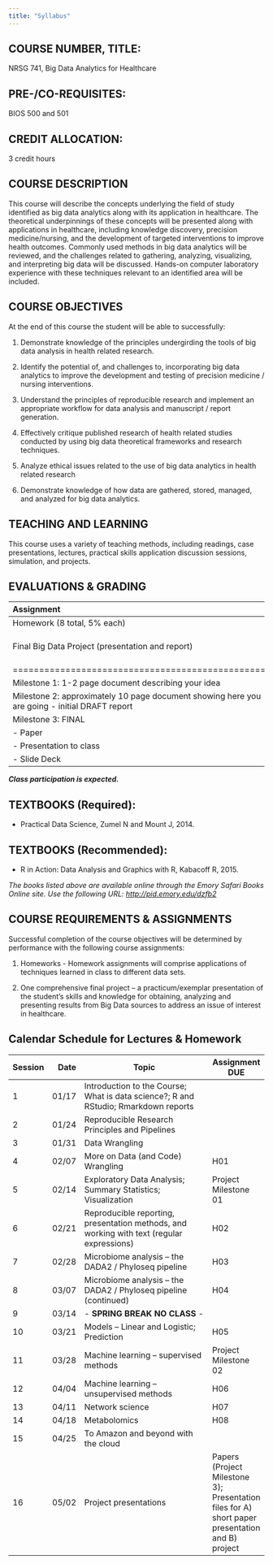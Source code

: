 ```yaml
---
title: "Syllabus"
---
```


## COURSE NUMBER, TITLE:
NRSG 741, Big Data Analytics for Healthcare

## PRE-/CO-REQUISITES:			
BIOS 500 and 501	

## CREDIT ALLOCATION:		
3 credit hours

## COURSE DESCRIPTION

This course will describe the concepts underlying the field of study identified as big data analytics along with its application in healthcare. The theoretical underpinnings of these concepts will be presented along with applications in healthcare, including knowledge discovery, precision medicine/nursing, and the development of targeted interventions to improve health outcomes. Commonly used methods in big data analytics will be reviewed, and the challenges related to gathering, analyzing, visualizing, and interpreting big data will be discussed. Hands-on computer laboratory experience with these techniques relevant to an identified area will be included.

## COURSE OBJECTIVES

At the end of this course the student will be able to successfully:

1.	Demonstrate knowledge of the principles undergirding the tools of big data analysis in health related research.

2.	Identify the potential of, and challenges to, incorporating big data analytics to improve the development and testing of precision medicine / nursing interventions.

3.	Understand the principles of reproducible research and implement an appropriate workflow for data analysis and manuscript / report generation.

4.	Effectively critique published research of health related studies conducted by using big data theoretical frameworks and research techniques.

5.	Analyze ethical issues related to the use of big data analytics in health related research

6.	Demonstrate knowledge of how data are gathered, stored, managed, and analyzed for big data analytics.

## TEACHING AND LEARNING

This course uses a variety of teaching methods, including readings, case presentations, lectures, practical skills application discussion sessions, simulation, and projects.

## EVALUATIONS & GRADING

| Assignment                                      | Points |
|:-----------------------------------------------|:--------|
| Homework (8 total, 5% each) | 40 points |
| Final Big Data Project (presentation and report) | 60 points (breakdown below) |
|================================================|=========|
| Milestone 1: 1-2 page document describing your idea | 5 points |
| Milestone 2: approximately 10 page document showing here you are going - initial DRAFT report | 10 points |
| Milestone 3: FINAL |   |
| - Paper | 20 points |
| - Presentation to class | 15 points |
| - Slide Deck | 10 points |

_**Class participation is expected.**_

## TEXTBOOKS (Required):

* Practical Data Science, Zumel N and Mount J, 2014.

## TEXTBOOKS (Recommended):

* R in Action: Data Analysis and Graphics with R, Kabacoff R, 2015.

_The books listed above are available online through the Emory Safari Books Online site. Use the following URL: [http://pid.emory.edu/dzfb2](http://pid.emory.edu/dzfb2)_

## COURSE REQUIREMENTS & ASSIGNMENTS

Successful completion of the course objectives will be determined by performance with the following course assignments:

1. Homeworks - Homework assignments will comprise applications of techniques learned in class to different data sets.

2. One comprehensive final project – a practicum/exemplar presentation of the student’s skills and knowledge for obtaining, analyzing and presenting results from Big Data sources to address an issue of interest in healthcare.

## Calendar Schedule for Lectures & Homework

Session	| Date | Topic                                        	| Assignment DUE
----------|--------:|-----------------------------------------------|--------------
1	| 01/17 | Introduction to the Course; What is data science?; R and RStudio; Rmarkdown reports	| 
2	| 01/24  | Reproducible Research Principles and Pipelines	| 
3	| 01/31  | Data Wrangling	| 
4	| 02/07  | More on Data (and Code) Wrangling	| H01
5	| 02/14  | Exploratory Data Analysis; Summary Statistics; Visualization 	| Project Milestone 01 
6	| 02/21  | Reproducible reporting,  presentation methods, and working with text (regular expressions)	| H02 
7	| 02/28  | Microbiome analysis – the DADA2 / Phyloseq pipeline	| H03 
8	| 03/07  | Microbiome analysis – the DADA2 / Phyloseq pipeline (continued)	| H04 
9	| 03/14  | - **SPRING BREAK NO CLASS** -	| 
10	| 03/21  | Models – Linear and Logistic; Prediction	| H05
11	| 03/28  | Machine learning – supervised methods	| Project Milestone 02
12	| 04/04  | Machine learning – unsupervised methods	| H06 
13	| 04/11  | Network science	| H07 
14	| 04/18  | Metabolomics	| H08 
15	| 04/25  | To Amazon and beyond with the cloud	| 
16	| 05/02  | Project presentations	| Papers (Project Milestone 3); Presentation files for A) short paper presentation and B) project  
